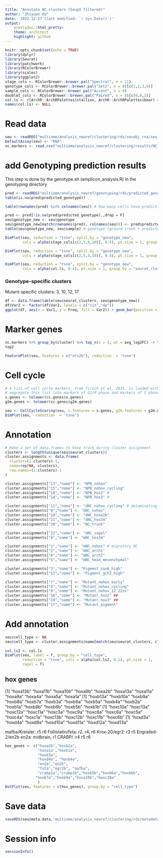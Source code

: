 ```yaml
---
title: "Annotate NC clusters (SoupX filtered)"
author: "Zhiyuan Hu"
date: '2022-12-27 (last modified: `r Sys.Date()`)'
output: 
    prettydoc::html_pretty:
    theme: architect
    highlight: github
---
```


```r
knitr::opts_chunk$set(echo = TRUE)
library(dplyr)
library(Seurat)
library(patchwork)
library(RColorBrewer)
library(scales)
library(ggplot2)
stage_cols <- RColorBrewer::brewer.pal("Spectral", n = 11)
genotype_cols <- RColorBrewer::brewer.pal("Set2", n = 8)[c(1,2,3,8)]
sample_cols <- RColorBrewer::brewer.pal("Accent", n = 8)
doublet_cols <- RColorBrewer::brewer.pal("Paired", n = 8)[c(6,8,2)]
col.ls <- c(ArchR::ArchRPalettes$stallion, ArchR::ArchRPalettes$bear) # archR color palettes
names(col.ls) <- NULL
```

# Read data

```r
seu <- readRDS("multiome/analysis_newref/clustering/rds/seuobj_rna/seu_RNAsoupx_NC.rds")
DefaultAssay(seu) <- "RNA"
nc.markers <- read.csv("multiome/analysis_newref/clustering/results/NC_markers_RNAsoupx.csv")
```

# add Genotyping prediction results

This step is done by the genotype.sh (amplicon_analysis.R) in the genotyping directory

```r
pred <- readRDS("multiome/analysis_newref/genotyping/rds/predicted_genotype.rds")
table(is.na(pred$predicted_genotype))

table(rownames(pred) %in% colnames(seu)) # how many cells have prediction

pred <- pred[!is.na(pred$predicted_genotype),,drop = F]
seu$genotype_new <- seu$genotype
seu$genotype_new[match(rownames(pred), colnames(seu))] <- pred$predicted_genotype
table(seu$genotype_new, seu$sample) # genotype (ground truth + predicted)
```
```r
DimPlot(seu, reduction = "tsne", split.by = "genotype_new", 
        cols = alpha(stage_cols[c(2,5,8,10)], 0.4), pt.size = 1, group.by = "stage")
```

```r
DimPlot(seu, reduction = "tsne", split.by = "genotype_new", 
        cols = alpha(stage_cols[c(2,5,8,10)], 0.4), pt.size = 1, group.by = "stage")
```

```r
DimPlot(seu, reduction = "tsne", split.by = "genotype_new", 
        cols = alpha(col.ls, 0.4), pt.size = 1, group.by = "seurat_clusters", label = TRUE)
```

### Genotype-specific clusters

Mutant-specific clusters: 3, 10, 12, 17

```r
df <- data.frame(table(seu$seurat_clusters, seu$genotype_new))
df$Var2 <- factor(df$Var2, levels = c("cit","dp"))
ggplot(df, aes(x = Var1, y = Freq, fill = Var2)) + geom_bar(position = "stack", stat = "identity") + scale_fill_manual(values = alpha(genotype_cols)[c(1,2)]) + theme_classic()
```

# Marker genes

```r
nc.markers %>% group_by(cluster) %>% top_n(n = 2, wt = avg_log2FC) -> top2
top2
```

```r
FeaturePlot(seu, features = c("otx2b"), reduction  = 'tsne')
```


# Cell cycle

```r
# A list of cell cycle markers, from Tirosh et al, 2015, is loaded with Seurat.  We can
# segregate this list into markers of G2/M phase and markers of S phase
s.genes <- tolower(cc.genes$s.genes)
g2m.genes <- tolower(cc.genes$g2m.genes)

seu <- CellCycleScoring(seu, s.features = s.genes, g2m.features = g2m.genes, set.ident = TRUE)
DimPlot(seu,  reduction  = 'tsne')
```

# Annotation

```r
# Make a set of data.frames to keep track during cluster assignment.
clusters <- length(unique(seu$seurat_clusters))
cluster.assignments <- data.frame(
  cluster=(1:clusters)-1,
  name=rep(NA, clusters),
  row.names=(1:clusters)-1
)

cluster.assignments["13","name"] <- "NPB_nohox"
cluster.assignments["15","name"] <- "NPB_nohox_cycling"
cluster.assignments["18","name"] <- "NPB_hox2" #
cluster.assignments["14","name"] <- "NPB_hox3" #

cluster.assignments["11","name"] <- "dNC_nohox_cycling" # delaminating NC
cluster.assignments["0","name"] <- "dNC_nohox"
cluster.assignments["10","name"] <- "dNC_hoxa2b"
cluster.assignments["21","name"] <- "dNC_hox34" 
cluster.assignments["20","name"] <- "NC_trunk"

cluster.assignments["22","name"] <- "mNC_vagal"
cluster.assignments["8","name"] <- "mNC_hox34"

cluster.assignments["1","name"] <- "mNC_nohox" # migratory NC
cluster.assignments["2","name"] <- "mNC_arch1"
cluster.assignments["6","name"] <- "mNC_arch2"
cluster.assignments["5","name"] <- "mNC_head_mesenchymal"

cluster.assignments["3","name"] <- "Pigment_sox6_high"
cluster.assignments["12","name"] <- "Pigment_gch2_high"

cluster.assignments["7","name"] <- "Mutant_nohox_early"
cluster.assignments["4","name"] <- "Mutant_nohox_cycling"
cluster.assignments["9","name"] <- "Mutant_nohox_12_22ss"
cluster.assignments["16","name"] <- "Mutant_hox2" ##
cluster.assignments["19","name"] <- "Mutant_hox3" ##
cluster.assignments["17","name"] <- "Mutant_pigment"
```


# Add annotation

```r
seu$cell_type <- NA
seu$cell_type <- cluster.assignments$name[match(seu$seurat_clusters, cluster.assignments$cluster)]
 
col.ls2 <- col.ls
DimPlot(seu, label = T, group.by = "cell_type",
        reduction = "tsne", cols = alpha(col.ls2, 0.1), pt.size = 1,
        repel = T)
```

## hox genes

[1] "hoxa13b" "hoxa11b" "hoxa10b" "hoxa9b"  "hoxa2b"  "hoxa13a" "hoxa11a" "hoxa9a"  "hoxa4a"  "hoxa5a"  "hoxa1a" 
[1] "hoxb13a" "hoxb10a" "hoxb9a"  "hoxb8a"  "hoxb7a"  "hoxb3a"  "hoxb6a"  "hoxb5a"  "hoxb4a"  "hoxb2a"  "hoxb1a"  "hoxb8b"  "hoxb6b"  "hoxb5b"  "hoxb1b" 
[1] "hoxc10a" "hoxc13a" "hoxc12a" "hoxc11a" "hoxc3a"  "hoxc9a"  "hoxc8a"  "hoxc6a"  "hoxc5a"  "hoxc4a"  "hoxc1a"  "hoxc13b" "hoxc12b" "hoxc11b" "hoxc6b" 
[1] "hoxd3a"  "hoxd4a"  "hoxd9a"  "hoxd10a" "hoxd11a" "hoxd12a" "hoxd13a"


mafba/Kreisler: r5 r6
Follistatin/fsta: r2, r4, r6
Krox-20/egr2: r3 r5
Engrailed-2/en2b en2a: midbrain, r1
CRABP/ :r4 r5 r6

```r
hox_genes <- c("hoxa2b","hoxb2a",
               "hoxa1a","hoxb1a",
               "hoxb3a",
               "hoxd4a", "hoxb4a",
               "en2a","en2b",
               "fsta","egr2b", "mafba",
               "crabp1a","crabp1b","hoxb5b","hoxb6a","hoxb6b",
              "hoxb7a","hoxb9a","hoxa10b","hoxc10a"
               )
DotPlot(seu, features = c(hox_genes), group.by = "cell_type")
```

# Save data

```r
saveRDS(seu@meta.data,"multiome/analysis_newref/clustering/rds/metadata/seu_RNAsoupx_NC_metadata.rds")
```

# Session info

```r
sessionInfo()
```

